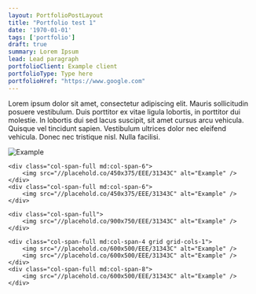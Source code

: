```yaml
---
layout: PortfolioPostLayout
title: "Portfolio test 1"
date: '1970-01-01'
tags: ['portfolio']
draft: true
summary: Lorem Ipsum
lead: Lead paragraph
portfolioClient: Example client
portfolioType: Type here
portfolioHref: "https://www.google.com"
---
```


Lorem ipsum dolor sit amet, consectetur adipiscing elit. Mauris sollicitudin posuere vestibulum. Duis porttitor ex vitae ligula lobortis, in porttitor dui molestie. In lobortis dui sed lacus suscipit, sit amet cursus arcu vehicula. Quisque vel tincidunt sapien. Vestibulum ultrices dolor nec eleifend vehicula. Donec nec tristique nisl. Nulla facilisi.

<div class="grid not-prose">
    <div class="col-span-full">
        <img src="//placehold.co/900x750/EEE/31343C" alt="Example" />
    </div>

    <div class="col-span-full md:col-span-6">
        <img src="//placehold.co/450x375/EEE/31343C" alt="Example" />
    </div>
    <div class="col-span-full md:col-span-6">
        <img src="//placehold.co/450x375/EEE/31343C" alt="Example" />
    </div>

    <div class="col-span-full">
        <img src="//placehold.co/900x750/EEE/31343C" alt="Example" />
    </div>

    <div class="col-span-full md:col-span-4 grid grid-cols-1">
        <img src="//placehold.co/600x500/EEE/31343C" alt="Example" />
        <img src="//placehold.co/600x500/EEE/31343C" alt="Example" />
    </div>
    <div class="col-span-full md:col-span-8">
        <img src="//placehold.co/600x500/EEE/31343C" alt="Example" />
    </div>

</div>